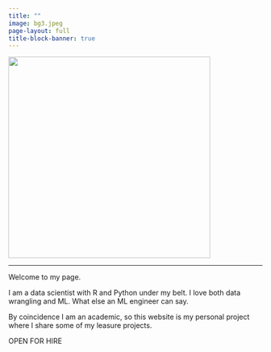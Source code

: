 ```yaml
---
title: ""
image: bg3.jpeg
page-layout: full
title-block-banner: true
---
```


![](bg3.jpeg){height=400 fig-align="center"}

___

Welcome to my page.

I am a data scientist with R and Python under my belt. I love both data wrangling and ML. What else an ML engineer can say.

By coincidence I am an academic, so this website is my personal project where I share some of my leasure projects.

OPEN FOR HIRE

